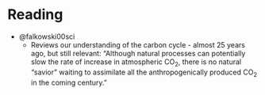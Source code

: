 # Reading

- @falkowski00sci
  - Reviews our understanding of the carbon cycle - almost 25 years ago, but still relevant: "Although natural processes can potentially slow the rate of increase in atmospheric CO~2~, there is no natural “savior” waiting to assimilate all the anthropogenically produced CO~2~ in the coming century."
